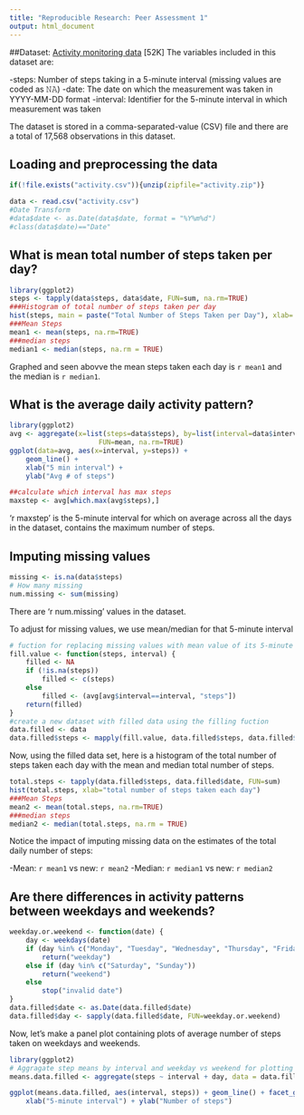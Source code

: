 ```yaml
---
title: "Reproducible Research: Peer Assessment 1"
output: html_document
---
```


##Dataset: 
[Activity monitoring data](https://d396qusza40orc.cloudfront.net/repdata%2Fdata%2Factivity.zip) [52K]
The variables included in this dataset are:

-steps: Number of steps taking in a 5-minute interval (missing values are coded as 𝙽𝙰)
-date: The date on which the measurement was taken in YYYY-MM-DD format
-interval: Identifier for the 5-minute interval in which measurement was taken

The dataset is stored in a comma-separated-value (CSV) file and there are a total of 17,568 observations in this dataset.

## Loading and preprocessing the data
```r
if(!file.exists("activity.csv")){unzip(zipfile="activity.zip")}

data <- read.csv("activity.csv")
#Date Transform
#data$date <- as.Date(data$date, format = "%Y%m%d")
#class(data$date)=="Date"
```


## What is mean total number of steps taken per day?
```r
library(ggplot2)
steps <- tapply(data$steps, data$date, FUN=sum, na.rm=TRUE)
###Histogram of total number of steps taken per day
hist(steps, main = paste("Total Number of Steps Taken per Day"), xlab= "Steps per day" )
###Mean Steps
mean1 <- mean(steps, na.rm=TRUE)
###median steps
median1 <- median(steps, na.rm = TRUE)
```

Graphed and seen abovve the mean steps taken each day is `r mean1` and the median is `r median1`.

## What is the average daily activity pattern?
```r
library(ggplot2)
avg <- aggregate(x=list(steps=data$steps), by=list(interval=data$interval),
                      FUN=mean, na.rm=TRUE)
ggplot(data=avg, aes(x=interval, y=steps)) +
    geom_line() +
    xlab("5 min interval") +
    ylab("Avg # of steps")
```

```r
##calculate which interval has max steps
maxstep <- avg[which.max(avg$steps),]
```
'r maxstep' is the 5-minute interval for which on average across all the days in the dataset, contains the maximum number of steps.

## Imputing missing values
```r
missing <- is.na(data$steps)
# How many missing
num.missing <- sum(missing)
```
There are 'r num.missing' values in the dataset.

To adjust for missing values, we use mean/median for that 5-minute interval
```r
# fuction for replacing missing values with mean value of its 5-minute interval
fill.value <- function(steps, interval) {
    filled <- NA
    if (!is.na(steps))
        filled <- c(steps)
    else
        filled <- (avg[avg$interval==interval, "steps"])
    return(filled)
}
#create a new dataset with filled data using the filling fuction
data.filled <- data
data.filled$steps <- mapply(fill.value, data.filled$steps, data.filled$interval)
```
Now, using the filled data set, here is a histogram of the total number of steps taken each day with the mean and median total number of steps.

```r
total.steps <- tapply(data.filled$steps, data.filled$date, FUN=sum)
hist(total.steps, xlab="total number of steps taken each day")
###Mean Steps
mean2 <- mean(total.steps, na.rm=TRUE)
###median steps
median2 <- median(total.steps, na.rm = TRUE)
```
Notice the impact of imputing missing data on the estimates of the total daily number of steps:

-Mean: `r mean1`  vs new: `r mean2`
-Median: `r median1` vs new: `r median2`

## Are there differences in activity patterns between weekdays and weekends?
```r
weekday.or.weekend <- function(date) {
    day <- weekdays(date)
    if (day %in% c("Monday", "Tuesday", "Wednesday", "Thursday", "Friday"))
        return("weekday")
    else if (day %in% c("Saturday", "Sunday"))
        return("weekend")
    else
        stop("invalid date")
}
data.filled$date <- as.Date(data.filled$date)
data.filled$day <- sapply(data.filled$date, FUN=weekday.or.weekend)
```

Now, let's make a panel plot containing plots of average number of steps taken
on weekdays and weekends.

```r
library(ggplot2)
# Aggragate step means by interval and weekday vs weekend for plotting
means.data.filled <- aggregate(steps ~ interval + day, data = data.filled, FUN = mean.default ) 

ggplot(means.data.filled, aes(interval, steps)) + geom_line() + facet_grid(day ~ .) +
    xlab("5-minute interval") + ylab("Number of steps")
```